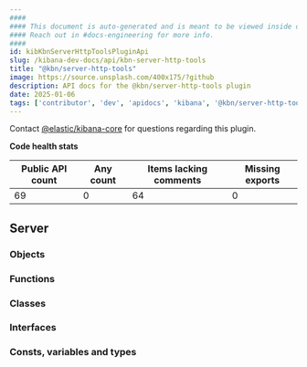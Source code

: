 ```yaml
---
####
#### This document is auto-generated and is meant to be viewed inside our experimental, new docs system.
#### Reach out in #docs-engineering for more info.
####
id: kibKbnServerHttpToolsPluginApi
slug: /kibana-dev-docs/api/kbn-server-http-tools
title: "@kbn/server-http-tools"
image: https://source.unsplash.com/400x175/?github
description: API docs for the @kbn/server-http-tools plugin
date: 2025-01-06
tags: ['contributor', 'dev', 'apidocs', 'kibana', '@kbn/server-http-tools']
---
```




Contact [@elastic/kibana-core](https://github.com/orgs/elastic/teams/kibana-core) for questions regarding this plugin.

**Code health stats**

| Public API count  | Any count | Items lacking comments | Missing exports |
|-------------------|-----------|------------------------|-----------------|
| 69 | 0 | 64 | 0 |

## Server

### Objects
<DocDefinitionList data={kbnServerHttpToolsObj.server.objects}/>

### Functions
<DocDefinitionList data={kbnServerHttpToolsObj.server.functions}/>

### Classes
<DocDefinitionList data={kbnServerHttpToolsObj.server.classes}/>

### Interfaces
<DocDefinitionList data={kbnServerHttpToolsObj.server.interfaces}/>

### Consts, variables and types
<DocDefinitionList data={kbnServerHttpToolsObj.server.misc}/>

